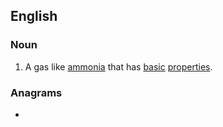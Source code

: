 ==English==

===Noun===
{{en-noun|head=[[base]] [[gas]]|es}}

# {{lb|en|chemistry|science}} A gas like [[ammonia]] that has [[basic]] [[properties]].

===Anagrams===
* {{l|en|bagasse}}